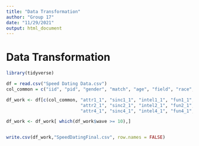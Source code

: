 ```yaml
---
title: "Data Transformation"
author: "Group 17"
date: "11/29/2021"
output: html_document
---
```


# Data Transformation

```r
library(tidyverse)
```

```r
df = read.csv("Speed Dating Data.csv")
col_common = c("iid", "pid", "gender", "match", "age", "field", "race", "from", "income", "goal", "career", "wave")

df_work <- df[c(col_common, "attr1_1", "sinc1_1", "intel1_1", "fun1_1", "amb1_1",
                            "attr2_1", "sinc2_1", "intel2_1", "fun2_1", "amb2_1",
                            "attr4_1", "sinc4_1", "intel4_1", "fun4_1", "amb4_1")]

df_work <- df_work[ which(df_work$wave >= 10),]


write.csv(df_work,"SpeedDatingFinal.csv", row.names = FALSE)
```


